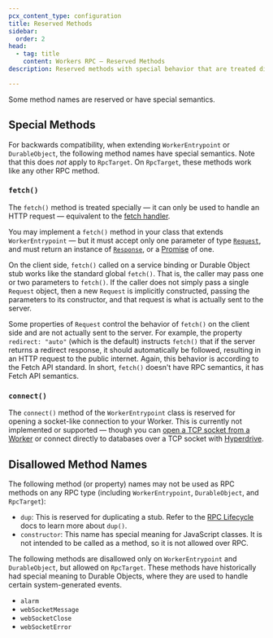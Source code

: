 ```yaml
---
pcx_content_type: configuration
title: Reserved Methods
sidebar:
  order: 2
head:
  - tag: title
    content: Workers RPC — Reserved Methods
description: Reserved methods with special behavior that are treated differently.

---
```


Some method names are reserved or have special semantics.

## Special Methods

For backwards compatibility, when extending `WorkerEntrypoint` or `DurableObject`, the following method names have special semantics. Note that this does *not* apply to `RpcTarget`. On `RpcTarget`, these methods work like any other RPC method.

### `fetch()`

The `fetch()` method is treated specially — it can only be used to handle an HTTP request — equivalent to the [fetch handler](/workers/runtime-apis/handlers/fetch/).

You may implement a `fetch()` method in your class that extends `WorkerEntrypoint` — but it must accept only one parameter of type [`Request`](https://developer.mozilla.org/en-US/docs/Web/API/Request), and must return an instance of [`Response`](https://developer.mozilla.org/en-US/docs/Web/API/Response), or a [Promise](https://developer.mozilla.org/en-US/docs/Web/JavaScript/Reference/Global_Objects/Promise) of one.

On the client side, `fetch()` called on a service binding or Durable Object stub works like the standard global `fetch()`. That is, the caller may pass one or two parameters to `fetch()`. If the caller does not simply pass a single `Request` object, then a new `Request` is implicitly constructed, passing the parameters to its constructor, and that request is what is actually sent to the server.

Some properties of `Request` control the behavior of `fetch()` on the client side and are not actually sent to the server. For example, the property `redirect: "auto"` (which is the default) instructs `fetch()` that if the server returns a redirect response, it should automatically be followed, resulting in an HTTP request to the public internet. Again, this behavior is according to the Fetch API standard. In short, `fetch()` doesn't have RPC semantics, it has Fetch API semantics.

### `connect()`

The `connect()` method of the `WorkerEntrypoint` class is reserved for opening a socket-like connection to your Worker. This is currently not implemented or supported — though you can [open a TCP socket from a Worker](/workers/runtime-apis/tcp-sockets/) or connect directly to databases over a TCP socket with [Hyperdrive](/hyperdrive/get-started/).

## Disallowed Method Names

The following method (or property) names may not be used as RPC methods on any RPC type (including `WorkerEntrypoint`, `DurableObject`, and `RpcTarget`):

* `dup`: This is reserved for duplicating a stub. Refer to the [RPC Lifecycle](/workers/runtime-apis/rpc/lifecycle) docs to learn more about `dup()`.
* `constructor`: This name has special meaning for JavaScript classes. It is not intended to be called as a method, so it is not allowed over RPC.

The following methods are disallowed only on `WorkerEntrypoint` and `DurableObject`, but allowed on `RpcTarget`. These methods have historically had special meaning to Durable Objects, where they are used to handle certain system-generated events.

* `alarm`
* `webSocketMessage`
* `webSocketClose`
* `webSocketError`
